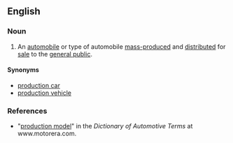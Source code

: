 {{wikipedia}}
==English==

===Noun===
{{en-noun|sg=[[production]] [[model]]}}

#An [[automobile]] or type of automobile [[mass-produce]]d and [[distribute]]d for [[sale]] to the [[general public]]. 

====Synonyms====
*[[production car]]
*[[production vehicle]]

===References===
*"[http://www.motorera.com/dictionary/PR.HTM#ProductionModel production model]" in the ''Dictionary of Automotive Terms'' at www.motorera.com.